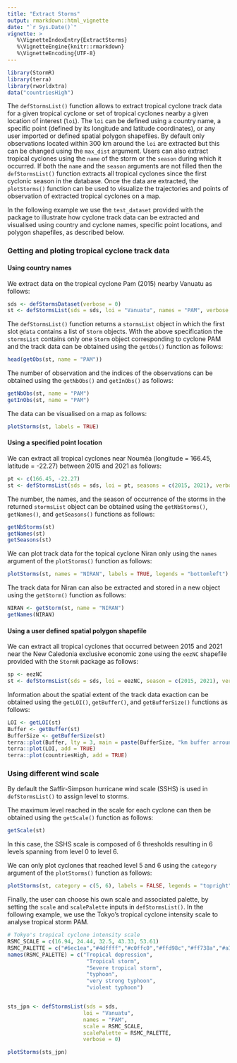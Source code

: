 ```yaml
---
title: "Extract Storms"
output: rmarkdown::html_vignette
date: "`r Sys.Date()`"
vignette: >
   %\VignetteIndexEntry{ExtractStorms}
   %\VignetteEngine{knitr::rmarkdown}
   %\VignetteEncoding{UTF-8}
---
```





``` r
library(StormR)
library(terra)
library(rworldxtra)
data("countriesHigh")
```

The `defStormsList()` function allows to extract tropical cyclone track data for a
given tropical cyclone or set of tropical cyclones nearby a given location of
interest (`loi`). The `loi` can be defined using a country name, a specific
point (defined by its longitude and latitude coordinates), or any user imported
or defined spatial polygon shapefiles. By default only observations located
within 300 km around the `loi` are extracted but this can be changed using the
`max_dist` argument. Users can also extract tropical cyclones using the `name`
of the storm or the `season` during which it occurred. If both the `name` and
the `season` arguments are not filled then the `defStormsList()` function extracts all
tropical cyclones since the first cyclonic season in the database. Once the data
are extracted, the `plotStorms()` function can be used to visualize the
trajectories and points of observation of extracted tropical cyclones on a map.

In the following example we use the `test_dataset` provided with the package to
illustrate how cyclone track data can be extracted and visualised using country
and cyclone names, specific point locations, and polygon shapefiles, as
described below.

### Getting and ploting tropical cyclone track data

#### Using country names

We extract data on the tropical cyclone Pam (2015) nearby Vanuatu as follows:  

``` r
sds <- defStormsDataset(verbose = 0)
st <- defStormsList(sds = sds, loi = "Vanuatu", names = "PAM", verbose = 0)
```

The `defStormsList()` function returns a `stormsList` object in which the first slot
`@data` contains a list of `Storm` objects. With the above specification the
`stormsList` contains only one `Storm` object corresponding to cyclone PAM and
the track data can be obtained using the `getObs()` function as follows:

``` r
head(getObs(st, name = "PAM"))
```

The number of observation and the indices of the observations can be obtained
using the `getNbObs()` and `getInObs()` as follows:

``` r
getNbObs(st, name = "PAM")
getInObs(st, name = "PAM")
```

The data can be visualised on a map as follows:

``` r
plotStorms(st, labels = TRUE)
```

#### Using a specified point location

We can extract all tropical cyclones near Nouméa (longitude = 166.45, latitude =
-22.27) between 2015 and 2021 as follows:

``` r
pt <- c(166.45, -22.27)
st <- defStormsList(sds = sds, loi = pt, seasons = c(2015, 2021), verbose = 0)
```

The number, the names, and the season of occurrence of the storms in the
returned `stormsList` object can be obtained using the `getNbStorms()`,
`getNames()`, and `getSeasons()` functions as follows:

``` r
getNbStorms(st)
getNames(st)
getSeasons(st)
```

We can plot track data for the topical cyclone Niran only using the `names`
argument of the `plotStorms()` function as follows:

``` r
plotStorms(st, names = "NIRAN", labels = TRUE, legends = "bottomleft")
```

The track data for Niran can also be extracted and stored in a new object using
the `getStorm()` function as follows:

``` r
NIRAN <- getStorm(st, name = "NIRAN")
getNames(NIRAN)
```

#### Using a user defined spatial polygon shapefile 

We can extract all tropical cyclones that occurred between 2015 and 2021 near
the New Caledonia exclusive economic zone using the `eezNC` shapefile provided
with the `StormR` package as follows:

``` r
sp <- eezNC
st <- defStormsList(sds = sds, loi = eezNC, season = c(2015, 2021), verbose = 0)
```

Information about the spatial extent of the track data exaction can be obtained
using the `getLOI()`, `getBuffer()`, and `getBufferSize()` functions as follows:

``` r
LOI <- getLOI(st)
Buffer <- getBuffer(st)
BufferSize <- getBufferSize(st)
terra::plot(Buffer, lty = 3, main = paste(BufferSize, "km buffer arround New Caledonian EEZ", sep = " "))
terra::plot(LOI, add = TRUE)
terra::plot(countriesHigh, add = TRUE)
```

### Using different wind scale


By default the Saffir-Simpson hurricane wind scale (SSHS) is used in `defStormsList()`
to assign level to storms.

The maximum level reached in the scale for each cyclone
can then be obtained using the `getScale()` function as follows:

``` r
getScale(st)
```

In this case, the SSHS scale is composed of 6 thresholds resulting in 6 levels
spanning from level 0 to level 6.

We can only plot cyclones that reached level 5 and 6 using the `category`
argument of the `plotStorms()` function as follows:

``` r
plotStorms(st, category = c(5, 6), labels = FALSE, legends = "topright")
```
Finally, the user can choose his own scale and associated palette, by setting the `scale` and `scalePalette` inputs in `defStormsList()`. In the following example, we use the Tokyo's tropical cyclone intensity scale to analyse tropical storm PAM.

```r
# Tokyo's tropical cyclone intensity scale 
RSMC_SCALE = c(16.94, 24.44, 32.5, 43.33, 53.61)
RSMC_PALETTE = c("#6ec1ea","#4dffff","#c0ffc0","#ffd98c","#ff738a","#a188fc")
names(RSMC_PALETTE) = c("Tropical depression",
                         "Tropical storm",
                         "Severe tropical storm",
                         "typhoon",
                         "very strong typhoon",
                         "violent typhoon")


sts_jpn <- defStormsList(sds = sds,
                        loi = "Vanuatu",
                        names = "PAM",
                        scale = RSMC_SCALE,
                        scalePalette = RSMC_PALETTE,
                        verbose = 0)

plotStorms(sts_jpn)
```

